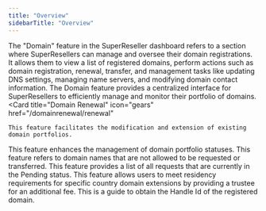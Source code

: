 ```yaml
---
title: "Overview"
sidebarTitle: "Overview"
---
```



The "Domain" feature in the SuperReseller dashboard refers to a section where SuperResellers can manage and oversee their domain registrations. It allows them to view a list of registered domains, perform actions such as domain registration, renewal, transfer, and management tasks like updating DNS settings, managing name servers, and modifying domain contact information. The Domain feature provides a centralized interface for SuperResellers to efficiently manage and monitor their portfolio of domains.
<CardGroup>
  <Card
    title="Domain Renewal"
    icon="gears"
    href="/domainrenewal/renewal"
  >
    This feature facilitates the modification and extension of existing domain portfolios.
  </Card>
  <Card
    title="Domain Status"
    icon="rectangle-history"
    href="/domain/status"
  >
    This feature enhances the management of domain portfolio statuses.
  </Card>
  <Card
    title="Blocked Domains"
    icon="rectangle-history"
    href="/domain/blocked"
  >
    This feature refers to domain names that are not allowed to be requested or transferred.
  </Card>
  <Card
    title="Pending Domains"
    icon="rectangle-history"
    href="/domain/pending"
  >
    This feature provides a list of all requests that are currently in the Pending status.
  </Card>
  <Card
    title="Trustee"
    icon="rectangle-history"
    href="/domain/trustee"
  >
    This feature allows users to meet residency requirements for specific country domain extensions by providing a trustee for an additional fee.
  </Card>
  <Card
    title="Obtain Handle Id"
    icon="rectangle-history"
    href="/domain/handle"
  >
    This is a guide to obtain the Handle Id of the registered domain.
  </Card>
</CardGroup>